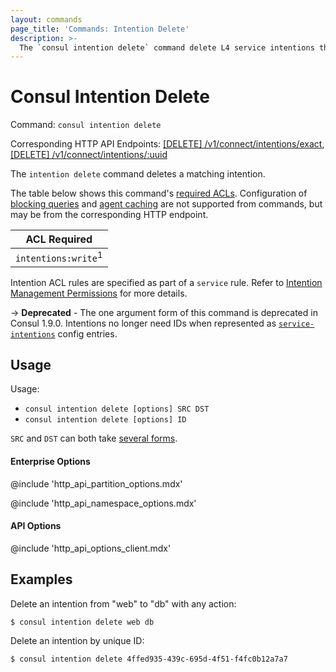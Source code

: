 ```yaml
---
layout: commands
page_title: 'Commands: Intention Delete'
description: >-
  The `consul intention delete` command delete L4 service intentions that authorize two services to communicate. It was deprecated in Consul v1.9.0; use `consul config` instead.
---
```


# Consul Intention Delete

Command: `consul intention delete`

Corresponding HTTP API Endpoints: [\[DELETE\] /v1/connect/intentions/exact](/consul/api-docs/connect/intentions#delete-intention-by-name), [\[DELETE\] /v1/connect/intentions/:uuid](/consul/api-docs/connect/intentions#delete-intention-by-id)

The `intention delete` command deletes a matching intention.

The table below shows this command's [required ACLs](/consul/api-docs/api-structure#authentication). Configuration of
[blocking queries](/consul/api-docs/features/blocking) and [agent caching](/consul/api-docs/features/caching)
are not supported from commands, but may be from the corresponding HTTP endpoint.

| ACL Required                   |
| ------------------------------ |
| `intentions:write`<sup>1</sup> |

Intention ACL rules are specified as part of a `service` rule. Refer to [Intention Management Permissions](/consul/docs/connect/intentions#intention-management-permissions) for more details.

-> **Deprecated** - The one argument form of this command is deprecated in
Consul 1.9.0. Intentions no longer need IDs when represented as
[`service-intentions`](/consul/docs/connect/config-entries/service-intentions) config
entries.

## Usage

Usage:

- `consul intention delete [options] SRC DST`
- `consul intention delete [options] ID`

`SRC` and `DST` can both take [several forms](/consul/commands/intention#source-and-destination-naming).

#### Enterprise Options

@include 'http_api_partition_options.mdx'

@include 'http_api_namespace_options.mdx'

#### API Options

@include 'http_api_options_client.mdx'

## Examples

Delete an intention from "web" to "db" with any action:

```shell-session
$ consul intention delete web db
```

Delete an intention by unique ID:

```shell-session
$ consul intention delete 4ffed935-439c-695d-4f51-f4fc0b12a7a7
```
